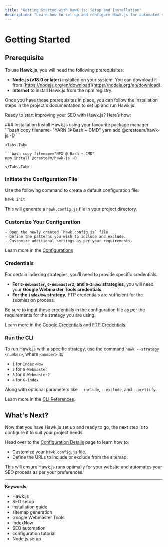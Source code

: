 ```yaml
---
title: "Getting Started with Hawk.js: Setup and Installation"
description: "Learn how to set up and configure Hawk.js for automated sitemap generation and SEO optimization. Follow step-by-step installation and configuration instructions to get started quickly."
---
```


# Getting Started

## Prerequisite

To use **Hawk.js**, you will need the following prerequisites:

- **Node.js (v18.0 or later)** installed on your system. You can download it from
  [https://nodejs.org/en/download](https://nodejs.org/en/download).
- **Internet** to install Hawk.js from the npm registry.

Once you have these prerequisites in place, you can follow the installation steps in the project's documentation to set up and run Hawk.js.



Ready to start improving your SEO with Hawk.js? Here’s how:

<Steps>
  ### Installation 
  Install Hawk.js using your favourite package manager
 <Tabs items={['yarn','npm']}>
    <Tabs.Tab>
    ```bash copy filename="YARN @ Bash ~ CMD"
    yarn add @cresteem/hawk-js -D
    ```
    </Tabs.Tab>

    <Tabs.Tab>
        
    ```bash copy filename="NPX @ Bash ~ CMD"
    npm install @cresteem/hawk-js -D
    ```
    </Tabs.Tab>

</Tabs>
  
  ### Initiate the Configuration File
  
  Use the following command to create a default configuration file:
  ```bash
  hawk init
  ```
  This will generate a `hawk.config.js` file in your project directory.
  

  ### Customize Your Configuration
    - Open the newly created `hawk.config.js` file. 
    - Define the patterns you wish to include and exclude.
    - Customize additional settings as per your requirements.

Learn more in the [Configurations](/docs/hawk-js-configuration-settings-guide)


  ### Credentials

For certain indexing strategies, you'll need to provide specific credentials. 

- **For `G-Webmaster`, `G-Webmaster2`, and `G-Index` strategies**, you will need your **Google Webmaster Tools credentials**.
- **For the `IndexNow` strategy**, FTP credentials are sufficient for the submission process.

Be sure to input these credentials in the configuration file as per the requirements for the strategy you are using.

Learn more in the [Google Credentials](/docs/credentials/obtaining-google-credentials-for-hawk-js) and [FTP Credentials](/docs/credentials/ftp-credentials).

### Run the CLI

To run Hawk.js with a specific strategy, use the command `hawk --strategy <number>`, where `<number>` is:

- `1` for `Index-Now` 
- `2` for `G-Webmaster`
- `3` for `G-Webmaster2`
- `4` for `G-Index`
  
Along with optional parameters like `--include`, `--exclude`, and `--prettify`.

Learn more in the [CLI References](/docs/enhancing-seo-with-hawk-js-cli).

</Steps>

## What's Next?

Now that you have Hawk.js set up and ready to go, the next step is to configure it to suit your project needs. 

Head over to the [Configuration Details](/docs/hawk-js-configuration-settings-guide) page to learn how to:

- Customize your `hawk.config.js` file.
- Define the URLs to include or exclude from the sitemap.

This will ensure Hawk.js runs optimally for your website and automates your SEO process as per your preferences.

---

**Keywords:**  
<ul className="keywords">
  <li>Hawk.js</li>
  <li>SEO setup</li>
  <li>installation guide</li>
  <li>sitemap generation</li>
  <li>Google Webmaster Tools</li>
  <li>IndexNow</li>
  <li>SEO automation</li>
  <li>configuration tutorial</li>
  <li>Node.js setup</li>
</ul>